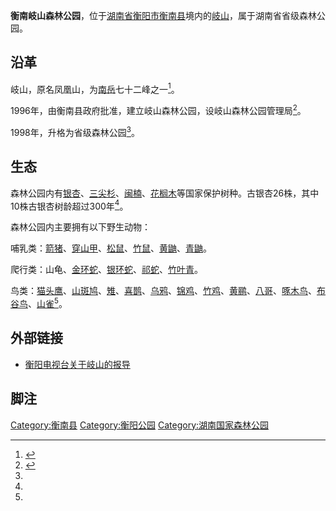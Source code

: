 {{Infobox park|park=衡南岐山森林公园|image={{Location map |China Hunan| label=衡南岐山森林公园 | label_size=60 | lat_deg=26| lat_min=58| lat_sec=08.2| lon_deg=113| lon_min=03| lon_sec=57.8| position=right | width= | float=center | caption=}}|image size=500px|alt=|caption=|type=省级森林公园|location=[[衡阳市|衡阳市]][[衡南县|衡南县]]|coordinates={{Coord|26|58|08.2|N|113|03|57.8|E|region:CN|display=inline,title}}|size=2067公顷|opened=1998年|operator=|visitors=|status=|website=|area=}}

'''衡南岐山森林公园'''，位于[[湖南省|湖南省]][[衡阳市|衡阳市]][[衡南县|衡南县]]境内的[[岐山|岐山]]，属于湖南省省级森林公园。

== 沿革 ==
岐山，原名凤凰山，为[[南岳|南岳]]七十二峰之一<ref>{{Cite news|url=http://www.hydst.com/msxw/2015/12/10/22592942795.html|title=最美小镇：衡南县岐山|last=尹|first=朝辉|date=2015年12月10日|work=衡阳广电网|accessdate=|archive-date=2017年2月13日|archive-url=https://web.archive.org/web/20170213002646/http://www.hydst.com/msxw/2015/12/10/22592942795.html|dead-url=no}}</ref>。

1996年，由衡南县政府批准，建立岐山森林公园，设岐山森林公园管理局<ref name=":0">{{Cite book|title=《衡阳市志：1978~2008》|last=|first=|publisher=方志出版社|year=2008年|isbn=9787514412246|location=|page=1254|pages=|chapter=第十五编 农业和农村经济}}</ref>。

1998年，升格为省级森林公园<ref name=":0" />。

== 生态 ==
森林公园内有[[银杏|银杏]]、[[三尖杉|三尖杉]]、[[闽楠|闽楠]]、[[花榈木|花榈木]]等国家保护树种。古银杏26株，其中10株古银杏树龄超过300年<ref name=":0" />。

森林公园内主要拥有以下野生动物：

哺乳类：[[豪豬|箭猪]]、[[穿山甲|穿山甲]]、[[松鼠|松鼠]]、[[竹鼠屬|竹鼠]]、[[黄鼬|黄鼬]]、[[黃喉貂|青鼬]]。

爬行类：山龟、[[金環蛇|金环蛇]]、[[銀環蛇|银环蛇]]、[[尖吻蝮|祁蛇]]、[[竹葉青|竹叶青]]。

鸟类：[[貓頭鷹|猫头鹰]]、[[山斑鸠|山斑鸠]]、[[雉|雉]]、[[喜鹊|喜鹊]]、[[乌鸦|乌鸦]]、[[锦鸡属|锦鸡]]、[[曲江_(南盘江)|竹鸡]]、[[黄鹂科|黄鹂]]、[[八哥|八哥]]、[[啄木鸟科|啄木鸟]]、[[大杜鹃|布谷鸟]]、[[山雀|山雀]]<ref name=":0" />。

== 外部链接 ==
* [http://www.hydst.com/msxw/2015/12/10/22592942795.html 衡阳电视台关于岐山的报导] {{Wayback|url=http://www.hydst.com/msxw/2015/12/10/22592942795.html |date=20170213002646 }}

== 脚注 ==
{{Reflist|3}}
{{衡阳公园}}
{{衡阳爱国主义教育示范基地}}
[[Category:衡南县|Category:衡南县]]
[[Category:衡阳公园|Category:衡阳公园]]
[[Category:湖南国家森林公园|Category:湖南国家森林公园]]